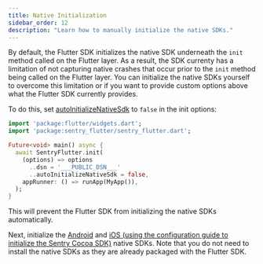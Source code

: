```yaml
---
title: Native Initialization
sidebar_order: 12
description: "Learn how to manually initialize the native SDKs."
---
```


By default, the Flutter SDK initializes the native SDK underneath the `init` method called on the Flutter layer. As a result, the SDK currenty has a limitation of not capturing native crashes that occur prior to the `init` method being called on the Flutter layer. You can initialize the native SDKs yourself to overcome this limitation or if you want to provide custom options above what the Flutter SDK currently provides.

To do this, set [autoInitializeNativeSdk](/platforms/flutter/configuration/options/#autoInitializeNativeSdk) to `false` in the init options:

```dart
import 'package:flutter/widgets.dart';
import 'package:sentry_flutter/sentry_flutter.dart';

Future<void> main() async {
  await SentryFlutter.init(
    (options) => options
      ..dsn = '___PUBLIC_DSN___'
      ..autoInitializeNativeSdk = false,
    appRunner: () => runApp(MyApp()),
  );
}
```

This will prevent the Flutter SDK from initializing the native SDKs automatically.

Next, initialize the [Android](/platforms/android/configuration/manual-init/) and [iOS (using the configuration guide to initialize the Sentry Cocoa SDK)](/platforms/apple/guides/ios/#configure) native SDKs. Note that you do not need to install the native SDKs as they are already packaged with the Flutter SDK.
